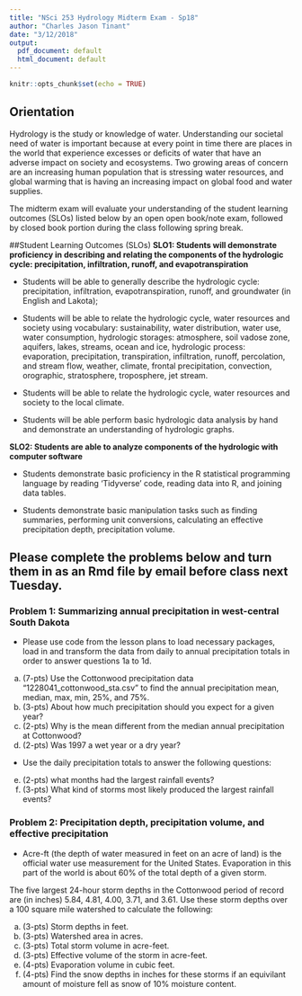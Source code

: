 ```yaml
---
title: "NSci 253 Hydrology Midterm Exam - Sp18"
author: "Charles Jason Tinant"
date: "3/12/2018"
output:
  pdf_document: default
  html_document: default
---
```


```r
knitr::opts_chunk$set(echo = TRUE)
```

## Orientation  
Hydrology is the study or knowledge of water.  Understanding our societal need of water is important because at every point in time there are places in the world that experience excesses or deficits of water that have an adverse impact on society and ecosystems.  Two growing areas of concern are an increasing human population that is stressing water resources, and global warming that is having an increasing impact on global food and water supplies. 

The midterm exam will evaluate your understanding of the student learning outcomes (SLOs) listed below by an open open book/note exam, followed by closed book portion during the class following spring break.

##Student Learning Outcomes (SLOs)
**SLO1: Students will demonstrate proficiency in describing and relating the components of the hydrologic cycle: precipitation, infiltration, runoff, and evapotranspiration**  

- Students will be able to generally describe the hydrologic cycle: precipitation, infiltration, evapotranspiration, runoff, and groundwater (in English and Lakota);  

- Students will be able to relate the hydrologic cycle, water resources and society using vocabulary: sustainability, water distribution, water use, water consumption, hydrologic storages: atmosphere, soil vadose zone, aquifers, lakes, streams, ocean and ice, hydrologic process: evaporation, precipitation, transpiration, infiltration, runoff, percolation, and stream flow, weather, climate, frontal precipitation, convection, orographic, stratosphere, troposphere, jet stream.  

- Students will be able to relate the hydrologic cycle, water resources and society to the local climate.  

- Students will be able perform basic hydrologic data analysis by hand and demonstrate an understanding of hydrologic graphs.

**SLO2: Students are able to analyze components of the hydrologic with computer software**  

- Students demonstrate basic proficiency in the R statistical programming language by reading 'Tidyverse' code, reading data into R, and joining data tables.  

- Students demonstrate basic manipulation tasks such as finding summaries, performing unit conversions, calculating an effective precipitation depth, precipitation volume.

## Please complete the problems below and turn them in as an Rmd file by email before class next Tuesday.

### Problem 1: Summarizing annual precipitation in west-central South Dakota
- Please use code from the lesson plans to load necessary packages, load in and transform the data from daily to annual precipitation totals in order to answer questions 1a to 1d.  
a. (7-pts) Use the Cottonwood precipitation data "1228041_cottonwood_sta.csv" to find the annual precipitation mean, median, max, min, 25%, and 75%. 
b. (3-pts) About how much precipitation should you expect for a given year?
c. (2-pts) Why is the mean different from the median annual precipitation at Cottonwood?
d. (2-pts) Was 1997 a wet year or a dry year?

- Use the daily precipitation totals to answer the following questions:
e. (2-pts)  what months had the largest rainfall events?
f. (3-pts) What kind of storms most likely produced the largest rainfall events?

### Problem 2: Precipitation depth, precipitation volume, and effective precipitation

- Acre-ft (the depth of water measured in feet on an acre of land) is the official water use measurement for the United States.  Evaporation in this part of the world is about 60% of the total depth of a given storm.

The five largest 24-hour storm depths in the Cottonwood period of record are (in inches) 5.84, 4.81, 4.00, 3.71, and 3.61.  Use these storm depths over a 100 square mile watershed to calculate the following:  

a. (3-pts) Storm depths in feet.  
b. (3-pts) Watershed area in acres.  
c. (3-pts) Total storm volume in acre-feet.  
d. (3-pts) Effective volume of the storm in acre-feet.  
e. (4-pts) Evaporation volume in cubic feet.  
f. (4-pts) Find the snow depths in inches for these storms if an equivilant amount of moisture fell as snow of 10% moisture content.  
\newpage 


